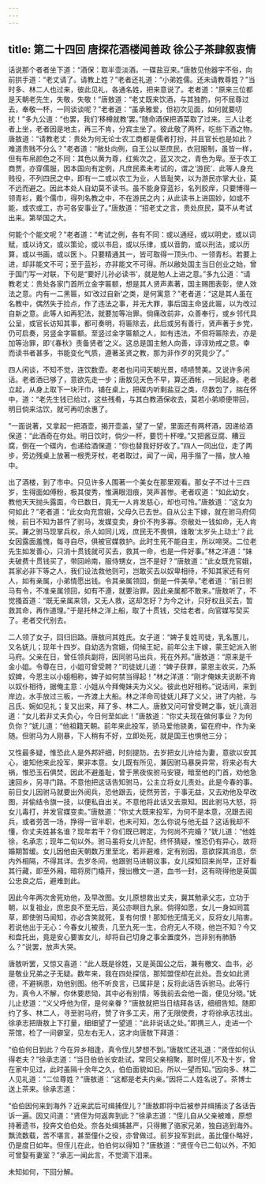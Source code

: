 ```yaml
---
---
---
```

title: 第二十四回 唐探花酒楼闻善政 徐公子茶肆叙衷情
---



话说那个者者坐下道：“酒保：取半壶淡酒。一碟盐豆来。”唐敖见他器宇不俗，向前拱手道：“老丈请了。请教上姓？”老者还礼道：“小弟姓儒。还未请教尊姓？”当时多、林二人也过来，彼此见礼，各通名姓，把来意说了。老者道：“原来三位都是天朝老先生，失敬，失敬！”唐敖道：“老丈既来饮酒，与其独酌，何不屈尊过去，奉敬一杯，一同谈谈呢？”老者道：“虽承雅爱，但初次见面，如何就要叨扰！”多九公道：“也罢，我们‘移樽就教’罢。”随命酒保把酒菜取了过来。三人让老者上坐，老者因是地主，再三不肯，分宾主坐了。彼此敬了两杯，吃些下酒之物。唐敖道：“请教老丈：贵处为何无论士农工商都是儒者打扮，并且官长也是如此？难道贵贱不分么？”老者道：“敝处向例，自王公以至庶民，衣冠服制，虽皆一样，但有布帛颜色之不同：其色以黄为尊，红紫次之，蓝又次之，青色为卑。至于农工商贾，亦穿儒服，因本国向有定例，凡庶民素未考试的，谓之‘游民’．此等人身充贱役，不列四民之中，即有一二或以农工为业，人皆耻笑，以为游民亦掌大业，莫不远而避之。因此本处人自幼莫不读书。虽不能身穿蓝衫，名列胶痒，只要博得一领青衫，戴个儒巾，得列名教之中，不在游民之内；从此读书上进固妙，如或不能，或农或工，亦可各安事业了。”唐敖道：“招老丈之言，贵处庶民，莫不从考试出来。第举国之大。

何能个个能文呢？”老者道：“考试之例，各有不同：或以通经，或以明史，或以词赋，或以诗文，或以策论，或以书启，或以乐律，或以音韵，或以刑法，或以历算，或以书画，或以医卜。只要精通其一，皆可取得一顶头巾、一领青杉。若要上进，却非能文不可；至于蓝衫，亦非能文不可得。所以敝处国主当日创业之始，曾于国门写一对联，下句是“要好儿孙必读书’，就是勉人上进之意。”多九公道：“请教老丈：贵处各家门首所立金字匾额，想是其人贤声素著，国主赐图表彰，使人效法之意。内有一二黑匾，如‘改过自新’之类，是何寓意？”老者道：“这是其人虽在名教中，偶然失于捡点，作了违法之事，并无大罪，事后国主命竖此匾，以为改过自新之意。此等人如再犯法，就要加等冶罪。倘痛改前非，众善奉行，或乡邻代具公呈，或官长访知其事，都可奏明，将匾除去，此后或另有善行，贤声著于乡党，仍可启奏，另竖金字匾额。至竖过金字匾额之人，如有违法，不但将匾除去，亦是加等治罪，即‘《春秋》责备贤者’之义。这总是国主勉人向善，谆谆劝戒之意。幸而读书者甚多，书能变化气质，遵著圣贤之教，那为非作歹的究竟少了。”

四人闲谈，不知不觉，连饮数壶。老者也问问天朝光景，啧啧赞美。又说许多闲话。老者酒已够了，意欲先走一步；唐敖见天色不早，算还酒帐，一同起身。老者立起，从身上取下一块汗巾，铺在桌上，把碟内听剩盐豆之类，尽数包了，揣在怀中，道：“老先生钱已给过，这些残肴，与其白教酒保收去，莫若小弟顺便带回，明日倘来沽饮，就可再叨余惠了。

”一面说著，又拿起一把酒壶，揭开壶盖，望了一望，里面还有两杯酒，因递给酒保道：“此酒奇在你处。明日饮时，倘少一杯，要罚十杯哩。”又把酱豆腐、糟豆腐，倒在一个碟内，也递给酒保道：“你也替我好好收了。”四人一同出位，走了两步，旁边残桌上放著一根秃牙杖，老者取过，闻了一闻，用手揩了一揩，放人袖中。

出了酒楼，到了市中。只见许多人围著一个美女在那里观看。那女子不过十三四岁，生得面如傅粉，极其俊秀，惟满眼泪痕，哭声甚惨。老者叹道：“如此幼女，教他天天抛头露面，今已数日，竟无一人肯发慈心，却也可怜。”唐敖道：“这女为何如此？”老者道：“此女向充宫娥，父母久已去世。自从公主下嫁，就在驸马府伺候，前日不知为甚忤了驸马，发媒变卖，身价不拘多寡。奈敝处一钱如命，无人肯买。兼之驸马现掌兵权，杀人如同儿戏，庶民无不畏惧，谁敢‘太岁头上动土’？此女因露面羞愧，每寻自尽，俱被官媒救护。此时生死不能自主，所以啼哭。二位老先生如发善心，只消十贯钱就可买去，救其一命，也是一件好事。”林之洋道：“妹夫破费十贯钱买了，带回岭南，服侍甥女，岂不是好？”唐敖道：“此女既充官娥，其家必非下等之人，我们设法救他则可，岂敢买去以奴卑相待，不知其家还有何人，如有亲属，小弟情愿出钱。令其亲属领回，倒是一件美举。”老者道：“前日驸马有令，不准亲属领回，如有不遵，就要治罪。因此亲属都不敢来。”唐敖听了，不觉搔首道：“既无亲属来领，又无人救，这却怎好？为今之计，只好权且买去，暂救其命，再作道理。”于是托林之洋上船，取了十贯钱，交给老者，向官媒写契买了。老者交代别去。

二人领了女子，回归旧路。唐敖问其姓氏。女子道：“婢子复姓司徒，乳名蕙儿，又名妩儿；现年十四岁。自幼选为宫娥，伺候王妃，前年公主下嫁，蒙王妃派入驸马府。父亲在日，曾任领兵副将，因同驸马出兵，死在外邦。”唐敖道：“原来是千金小姐。令尊在日，小姐可曾受聘？”司徒妩儿道：“婢子获罪，蒙恩主收买，乃系奴婢，今恩主以小姐相称，婢子如何禁当得起！”林之洋道：“刚才俺妹夫说断不肯以奴仆相待，据俺主意：小姐从今拜俺妹夫为义父。彼此也好相称。”说话间，来到岸边，水手放过三板，一齐渡上大船。林之洋命司徒妩儿拜了义父，进了内舱，与吕氏、婉如见礼；复又出来，拜了多、林二人。唐敖又问可曾受聘之事，妩儿滴泪道：“女儿若非丈夫负心，今日何至如此！”唐敖道：“你丈夫现在做何事业？为何负你？”妩儿道：“他祖籍天朝。前年来此投军，骄马爱他骁勇，留在府中，作为亲随。但驸马为人刚暴，下人稍有不好，立即处死，就是国王也惧他三分；

又性最多疑，惟恐此人是外邦奸细，时刻提防。去岁把女儿许给为妻，意欲以安其心，谁知他来此投军，果非本意。女儿既有所见，兼因驸马暴戾异常，将来必有大祸，惟恐玉石俱焚，因此不避羞耻，曾于黑夜俟驸马安寝，暗至他的门首，劝他急速回乡，另寻门路。不意他把这话告知驸马，公主立将女儿责处。此是今春的事。前日女儿因驸马就要出外阅兵，恐他跟去，徒然劳苦，于事无益，又去劝他及早改图，并偷结令旗一技，以便私自出关。不意他将此话又去禀知。因此驸马大怒，将女儿毒打，并发官媒变卖。”唐敖道：“你丈大既来投军，为何不是本意，况跟去阅兵，或者劳苦一场，挣得一官半职，也未可知，怎么你说与他无益？这话我却不懂，你丈夫姓甚名谁？现年若干？你们既已聘定，为何尚不完婚？”妩儿道：“他姓徐，名承志；现年二旬以外。驸马虽将女儿许配，终怀猜疑，惟恐仍有异心，故将婚期暂缓。女儿因他由天朝数万里至北，若非避难，定有别因，意欲探其消息，奈内外相隔，不得其详。去岁冬间，他跟驸马进朝议事，女儿探知回来尚早，正好看其行藏，即至外厢，暗将房门橇开，搜出檄文一道，血书一封，这有晓得他是英国公忠良之后，避难到此。

因此今年两次舍死劝他，及早改图。女儿原想救出丈夫，冀其勉承父志，立功于朝，以复祖业，庶忠良不至无后，英公亦瞑目九泉。倘得如愿，女儿一身如同蒿草，即使驸马闻知，亦必含笑就死，复有何恨！那知他无情无义，反将女儿陷害。若说他出于无心：今春女儿被责，几至九死一生，合府无人不晓，他岂不知？今又和盘托出，竟是安心要害女儿，却将自己切身之事全置度外，岂非别有肺肠么？”说罢，放声大哭。

唐敖听罢，又惊又喜道：“此人既是徐姓，又是英国公之后，兼有檄文、血书，必是敬业兄弟之子无疑。数年来，我在四处探信，那知盟侄却在此处。吾女如此贤德，不避祸患，劝他别图。他不听良言，已属非是；反将此话告诉驸马。此等行为，真令人不解，你休要悲恸，其中必有别情，等我前去会他一面，便见分晓。”妩儿止悲道：“义父呼他为侄，是何亲眷？”唐敖就把当日结拜各话，细细告知。随即约了多、林二人，寻至驸马府，赞了许多工夫，用了无限使费，才将徐承志找出。徐承志把唐敖上下打量，细细望了一望道：“此非说话之处。”即携三人，走进一个茶馆，检了一间僻室，见左右无人，这才向唐敖下拜道：

“伯伯何日到此？今在异乡相逢，真令侄儿梦想不到。”唐敖忙还礼道：“贤侄如何认得老夫？”徐承志道：“当日伯伯长安赴试，常同父亲相聚，那时侄儿不及十岁，曾在家中见过，此时虽隔十余年之久，伯伯面貌如旧。所以一望而知。”因向多、林二人见礼道：“二位尊姓？”唐敖道：“这都是老夫内亲。”因将二人姓名说了。茶博士送上茶来。徐承志道：

“伯伯因何来到海外？近来武后可缉捕侄儿？”唐敖即将中后被参并缉捕淡了各话告诉一遍。因又问道：“贤侄为何返奔到此？”徐承志道：“侄儿自从父亲被难，原想持著遗书，投奔文伯伯处。奈各处缉捕甚严，只得撇了骆家兄弟，独自逃到海外。飘流数载，苦不堪言，甚至僮仆之役，亦曾做过。前岁投军到此，虽比僮仆略好，仍是度日如年。但侄儿在此，伯伯何以得知？”唐敖道：“贤侄今已二旬以外，不知可曾娶有妻室？”承志一闻此言，不觉滴下泪来。

未知如何，下回分解。